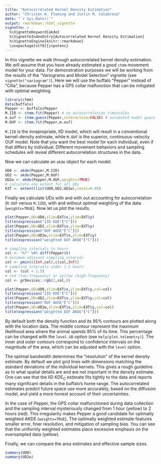 ```yaml
---
title: "Autocorrelated Kernel Density Estimation"
author: "Christen H. Fleming and Justin M. Calabrese"
date: "`r Sys.Date()`"
output: rmarkdown::html_vignette
vignette: >
  %\VignetteKeyword{akde}
  %\VignetteIndexEntry{Autocorrelated Kernel Density Estimation}
  %\VignetteEngine{knitr::rmarkdown}
  \usepackage[utf8]{inputenc}
---
```


In this vignette we walk through autocorrelated kernel density estimation. We will assume that you have already estimated a good `ctmm` movement model for your data. For demonstration purposes we will be working from the results of the "Variograms and Model Selection" vignette (see `vignette("variogram")`). Here we will use the buffalo "Pepper" instead of "Cilla", because Pepper has a GPS collar malfunction that can be mitigated with optimal weighting.

```r
library(ctmm)
data(buffalo)
Pepper <- buffalo$Pepper
M.IID <- ctmm.fit(Pepper) # no autocorrelation timescales
m.ouf <- ctmm.guess(Pepper,interactive=FALSE) # automated model guess
M.OUF <- ctmm.fit(Pepper,m.ouf)
```

`M.IID` is the innapropriate, IID model, which will result in a conventional kernel-density estimate, while `M.OUF` is the superior, continuous-velocity OUF model. Note that you want the best model for each individual, even if that differs by individual. Different movement behaviors and sampling schedules will reveal different autocorrelation structures in the data.

Now we can calculate an `akde` object for each model.

```r
UD0 <- akde(Pepper,M.IID)
UD2 <- akde(Pepper,M.OUF)
UD2w <- akde(Pepper,M.OUF,weights=TRUE)
# calculate one extent for all UDs
EXT <- extent(list(UD0,UD2,UD2w),level=0.95)
```

Finally we calculate UDs with and with out accounting for autocorrelation (`M.OUF` versus `M.IID`), with and without optimal weighting of the data (`weights=TRUE`). Now let us plot the results.

```r
plot(Pepper,UD=UD0,xlim=EXT$x,ylim=EXT$y)
title(expression("IID KDE"["C"]))
plot(Pepper,UD=UD2,xlim=EXT$x,ylim=EXT$y)
title(expression("OUF AKDE"["C"]))
plot(Pepper,UD=UD2w,xlim=EXT$x,ylim=EXT$y)
title(expression("weighted OUF AKDE"["C"]))
```

```r
# sampling intervals in hours
col <- "hr" %#% diff(Pepper$t)
# minimum adjacent sampling interval
col <- pmin(c(Inf,col),c(col,Inf))
# sampling intervals under 1.5 hours
col <- (col < 1.5)
# red (low-frequency) or yellow (high-frequency)
col <- grDevices::rgb(1,col,0)

plot(Pepper,UD=UD0,xlim=EXT$x,ylim=EXT$y,col=col)
title(expression("IID KDE"["C"]))
plot(Pepper,UD=UD2,xlim=EXT$x,ylim=EXT$y,col=col)
title(expression("OUF AKDE"["C"]))
plot(Pepper,UD=UD2w,xlim=EXT$x,ylim=EXT$y,col=col)
title(expression("weighted OUF AKDE"["C"]))
```

By default both the density function and its 95% contours are plotted along with the location data. The middle contour represent the maximum likelihood area where the animal spends 95% of its time. This percentage can be changed with the `level.UD` option (see `help(plot.telemetry)`). The inner and outer contours correspond to confidence intervals on the magnitude of the area, which can be adjusted with the `level` option.

The optimal bandwidth determines the "resolution" of the kernel density estimate. By default we plot grid lines with dimensions matching the standard deviations of the individual kernels. This gives a rough guideline as to what spatial details are and are not important in the density estimate. One can see that the IID KDE<sub>C</sub> estimate fits tightly to the data and reports many significant details in the buffalo's home range. The autocorrelated estimates predict future space use more accurately, based on the diffusion model, and yield a more honest account of their uncertainties.

In the case of Pepper, the GPS collar malfunctioned during data collection and the sampling interval mysteriously changed from 1 hour (yellow) to 2 hours (red). This irregularity makes Pepper a good candidate for optimally weighted AKDE (`weights=TRUE`). The optimally weighted estimate features smaller error, finer resolution, and mitigation of sampling bias. You can see that the uniformly weighted estimates place excessive emphasis on the oversampled data (yellow).

Finally, we can compare the area estimates and effective sample sizes.

```r
summary(UD0)
summary(UD2w)
```
